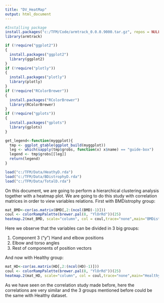 ```yaml
---
title: "DV_HeatMap"
output: html_document
---
```

```r
#Installing package
install.packages("c:/TFM/Code/armtrack_0.0.0.9000.tar.gz", repos = NULL, type = "source")
library(armtrack)

if (!require("ggplot2"))
{
  install.packages("ggplot2")
  library(ggplot2)
}
if (!require("plotly"))
{
  install.packages("plotly")
  library(plotly)
}
if (!require("RColorBrewer"))
{
  install.packages("RColorBrewer")
  library(RColorBrewer)
}
if (!require("gplots"))
{
  install.packages("gplots")
  library(gplots)
}

get_legend<-function(myggplot){
  tmp <- ggplot_gtable(ggplot_build(myggplot))
  leg <- which(sapply(tmp$grobs, function(x) x$name) == "guide-box")
  legend <- tmp$grobs[[leg]]
  return(legend)
}

load("c:/TFM/Data/HeathyD.rda")
load("c:/TFM/Data/BDistrophyD.rda")
load("c:/TFM/Data/TotalD.rda")
```

On this document, we are going to perform a hierarchical clustering analysis together with a heatmap plot. We are going to do this study with correlation matrices in order to view variables relations. First with BMDistrophy group:

```r
mat_BMD<-cor(as.matrix(BMD[,2:(ncol(BMD)-1)]))
coul <- colorRampPalette(brewer.pal(8, "YlOrRd"))(25)
heatmap.2(mat_BMD, scale="column", col = coul,trace="none",main="BMDistrophy Data")
```

Here we observe that the variables can be divided in 3 big groups:

1) Component 3 ("y") Hand and elbow positions
2) Elbow and torso angles
3) Rest of components of position vectors

And now with Healthy group: 

```r
mat_HD<-cor(as.matrix(HD[,2:(ncol(HD)-1)]))
coul <- colorRampPalette(brewer.pal(8, "YlOrRd"))(25)
heatmap.2(mat_HD, scale="column", col = coul,trace="none",main="Healthy Data")
```

As we have seen on the correlation study made before, here the correlations are very similar and the 3 groups mentioned before could be the same with Healthy dataset.